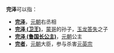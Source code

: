 '''完泽'''可以指：
* '''[[完泽|完泽]]'''，[[元朝|元朝]]右丞相
* '''[[完泽_(卫王)|完泽 (卫王)]]'''，[[蒙哥|蒙哥]]的孙子，[[玉龙答失|玉龙答失]]之子
* '''[[完泽_(鲁国长公主)|完泽 (鲁国长公主)]]'''，[[元朝|元朝]]公主
* '''[[完者|完者]]'''，[[元朝|元朝]]大臣，参与杀害[[元英宗|元英宗]]

{{Disambig|Cat=二字人名消歧義}}